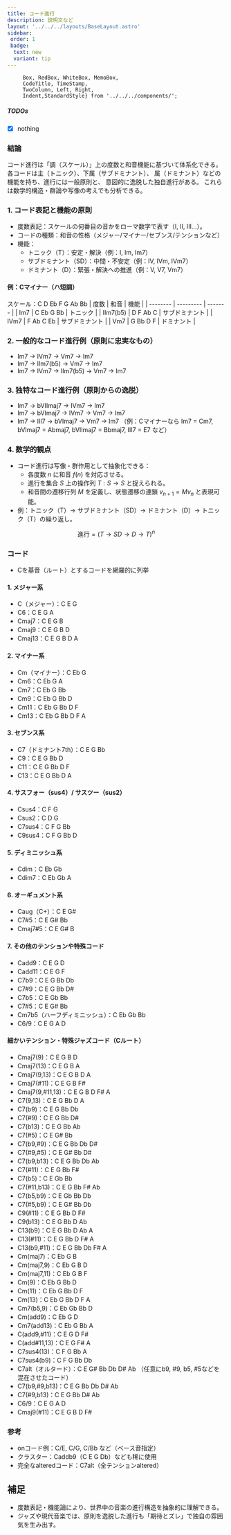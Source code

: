 ```yaml
---
title: コード進行
description: 説明文など
layout: '../../../layouts/BaseLayout.astro'
sidebar:
 order: 1
 badge:
  text: new
  variant: tip
---
```



         Box, RedBox, WhiteBox, MemoBox, 
         CodeTitle, TimeStamp,
         TwoColumn, Left, Right,
         Indent,StandardStyle} from '../../../components/';

<StandardStyle />

##### TODOs

 - [x] nothing


### 結論
コード進行は「調（スケール）」上の度数と和音機能に基づいて体系化できる。
各コードは主（トニック）、下属（サブドミナント）、
属（ドミナント）などの機能を持ち、進行には一般原則と、
意図的に逸脱した独自進行がある。
これらは数学的構造・群論や写像の考えでも分析できる。

### 1. コード表記と機能の原則
- 度数表記：スケールの何番目の音かをローマ数字で表す（I, II, III...）。
- コードの種類：和音の性格（メジャー/マイナー/セブンス/テンションなど）
- 機能：
  - トニック（T）：安定・解決（例：I, Im, Im7）
  - サブドミナント（SD）：中間・不安定（例：IV, IVm, IVm7）
  - ドミナント（D）：緊張・解決への推進（例：V, V7, Vm7）


#### 例：Cマイナー（ハ短調）
スケール：C D Eb F G Ab Bb
| 度数       | 和音        | 機能      |
| -------- | --------- | ------- |
| Im7      | C Eb G Bb | トニック    |
| IIm7(b5) | D F Ab C  | サブドミナント |
| IVm7     | F Ab C Eb | サブドミナント |
| Vm7      | G Bb D F  | ドミナント   |


### 2. 一般的なコード進行例（原則に忠実なもの）
- Im7 → IVm7 → Vm7 → Im7
- Im7 → IIm7(b5) → Vm7 → Im7
- Im7 → IVm7 → IIm7(b5) → Vm7 → Im7


### 3. 独特なコード進行例（原則からの逸脱）
- Im7 → bVIImaj7 → IVm7 → Im7
- Im7 → bVImaj7 → IVm7 → Vm7 → Im7
- Im7 → III7 → bVImaj7 → Vm7 → Im7
（例：Cマイナーなら Im7 = Cm7, bVImaj7 = Abmaj7, bVIImaj7 = Bbmaj7, III7 = E7 など）


### 4. 数学的観点
- コード進行は写像・群作用として抽象化できる：
  - 各度数 $n$ に和音 $f(n)$ を対応させる。
  - 進行を集合 $S$ 上の操作列 $T: S \to S$ と捉えられる。
  - 和音間の遷移行列 $M$ を定義し、状態遷移の連鎖 $v_{n+1} = M v_n$ と表現可能。
- 例：トニック（T）→ サブドミナント（SD）→ ドミナント（D）→ トニック（T）の繰り返し。

$$
\text{進行} = (T \rightarrow SD \rightarrow D \rightarrow T)^{n}
$$


### コード
- Cを基音（ルート）とするコードを網羅的に列挙

#### 1. メジャー系
- C（メジャー）：C E G
- C6：C E G A
- Cmaj7：C E G B
- Cmaj9：C E G B D
- Cmaj13：C E G B D A

#### 2. マイナー系
- Cm（マイナー）：C Eb G
- Cm6：C Eb G A
- Cm7：C Eb G Bb
- Cm9：C Eb G Bb D
- Cm11：C Eb G Bb D F
- Cm13：C Eb G Bb D F A

#### 3. セブンス系
- C7（ドミナント7th）：C E G Bb
- C9：C E G Bb D
- C11：C E G Bb D F
- C13：C E G Bb D A

#### 4. サスフォー（sus4）/ サスツー（sus2）
- Csus4：C F G
- Csus2：C D G
- C7sus4：C F G Bb
- C9sus4：C F G Bb D

#### 5. ディミニッシュ系
- Cdim：C Eb Gb
- Cdim7：C Eb Gb A

#### 6. オーギュメント系
- Caug（C+）：C E G#
- C7#5：C E G# Bb
- Cmaj7#5：C E G# B

#### 7. その他のテンションや特殊コード
- Cadd9：C E G D
- Cadd11：C E G F
- C7b9：C E G Bb Db
- C7#9：C E G Bb D#
- C7b5：C E Gb Bb
- C7#5：C E G# Bb
- Cm7b5（ハーフディミニッシュ）：C Eb Gb Bb
- C6/9：C E G A D


#### 細かいテンション・特殊ジャズコード（Cルート）

- Cmaj7(9)：C E G B D
- Cmaj7(13)：C E G B A
- Cmaj7(9,13)：C E G B D A
- Cmaj7(#11)：C E G B F#
- Cmaj7(9,#11,13)：C E G B D F# A
- C7(9,13)：C E G Bb D A
- C7(b9)：C E G Bb Db
- C7(#9)：C E G Bb D#
- C7(b13)：C E G Bb Ab
- C7(#5)：C E G# Bb
- C7(b9,#9)：C E G Bb Db D#
- C7(#9,#5)：C E G# Bb D#
- C7(b9,b13)：C E G Bb Db Ab
- C7(#11)：C E G Bb F#
- C7(b5)：C E Gb Bb
- C7(#11,b13)：C E G Bb F# Ab
- C7(b5,b9)：C E Gb Bb Db
- C7(#5,b9)：C E G# Bb Db
- C9(#11)：C E G Bb D F#
- C9(b13)：C E G Bb D Ab
- C13(b9)：C E G Bb D Ab A
- C13(#11)：C E G Bb D F# A
- C13(b9,#11)：C E G Bb Db F# A
- Cm(maj7)：C Eb G B
- Cm(maj7,9)：C Eb G B D
- Cm(maj7,11)：C Eb G B F
- Cm(9)：C Eb G Bb D
- Cm(11)：C Eb G Bb D F
- Cm(13)：C Eb G Bb D F A
- Cm7(b5,9)：C Eb Gb Bb D
- Cm(add9)：C Eb G D
- Cm7(add13)：C Eb G Bb A
- C(add9,#11)：C E G D F#
- C(add#11,13)：C E G F# A
- C7sus4(13)：C F G Bb A
- C7sus4(b9)：C F G Bb Db
- C7alt（オルタード）：C E G# Bb Db D# Ab
  （任意にb9, #9, b5, #5などを混在させたコード）
- C7(b9,#9,b13)：C E G Bb Db D# Ab
- C7(#9,b13)：C E G Bb D# Ab
- C6/9：C E G A D
- Cmaj9(#11)：C E G B D F#

### 参考
- onコード例：C/E, C/G, C/Bb など（ベース音指定）
- クラスター：Caddb9（C E G Db）なども稀に使用
- 完全なalteredコード：C7alt（全テンションaltered）


## 補足
- 度数表記・機能論により、世界中の音楽の進行構造を抽象的に理解できる。
- ジャズや現代音楽では、原則を逸脱した進行も「期待とズレ」で独自の雰囲気を生み出す。
